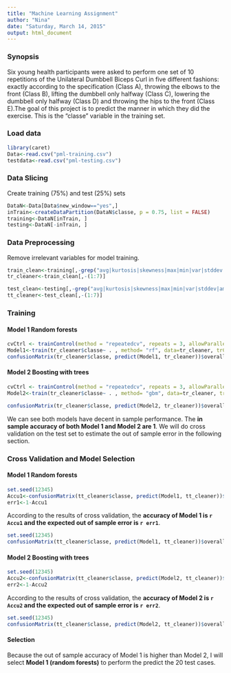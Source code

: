 ```yaml
---
title: "Machine Learning Assignment"
author: "Nina"
date: "Saturday, March 14, 2015"
output: html_document
---
```

### Synopsis
Six young health participants were asked to perform one set of 10 repetitions of the Unilateral Dumbbell Biceps Curl in five different fashions: exactly according to the specification (Class A), throwing the elbows to the front (Class B), lifting the dumbbell only halfway (Class C), lowering the dumbbell only halfway (Class D) and throwing the hips to the front (Class E).The goal of this project is to predict the manner in which they did the exercise. This is the "classe" variable in the training set. 


### Load data
```r
library(caret)
Data<-read.csv("pml-training.csv")
testdata<-read.csv("pml-testing.csv")

```
### Data Slicing 

Create training (75%) and test (25%) sets

```r
DataN<-Data[Data$new_window=="yes",]
inTrain<-createDataPartition(DataN$classe, p = 0.75, list = FALSE)
training<-DataN[inTrain, ]
testing<-DataN[-inTrain, ]
```
### Data Preprocessing 

Remove irrelevant variables for model training.
```r
train_clean<-training[,-grep("avg|kurtosis|skewness|max|min|var|stddev|amplitude",colnames(training))]
tr_cleaner<-train_clean[,-(1:7)]

test_clean<-testing[,-grep("avg|kurtosis|skewness|max|min|var|stddev|amplitude",colnames(testing))]
tt_cleaner<-test_clean[,-(1:7)]

```

### Training 

#### Model 1 Random forests
```r
cvCtrl <- trainControl(method = "repeatedcv", repeats = 3, allowParallel = TRUE)
Model1<-train(tr_cleaner$classe~ . , method= "rf", data=tr_cleaner, trControl =cvCtrl)
confusionMatrix(tr_cleaner$classe, predict(Model1, tr_cleaner))$overall
```

#### Model 2  Boosting with trees
```r
cvCtrl <- trainControl(method = "repeatedcv", repeats = 3, allowParallel = TRUE)
Model2<-train(tr_cleaner$classe~ . , method= "gbm", data=tr_cleaner, trControl =cvCtrl)
```
```r
confusionMatrix(tr_cleaner$classe, predict(Model2, tr_cleaner))$overall

```

We can see both models have decent in sample performance. The **in sample accuracy of both Model 1 and Model 2 are 1**. 
We will do cross validation on the test set to estimate the out of sample error in the following section.


### Cross Validation and Model Selection

#### Model 1 Random forests
```r
set.seed(12345)
Accu1<-confusionMatrix(tt_cleaner$classe, predict(Model1, tt_cleaner))$overall[[1]]
err1<-1-Accu1
```
According to the results of cross validation, the **accuracy of Model 1 is `r Accu1` and the expected out of sample error is `r err1`**.

```r
set.seed(12345)
confusionMatrix(tt_cleaner$classe, predict(Model1, tt_cleaner))$overall

```

#### Model 2  Boosting with trees

```r
set.seed(12345)
Accu2<-confusionMatrix(tt_cleaner$classe, predict(Model2, tt_cleaner))$overall[[1]]
err2<-1-Accu2
```
According to the results of cross validation, the **accuracy of Model 2 is `r Accu2` and the expected out of sample error is `r err2`**.

```r
set.seed(12345)
confusionMatrix(tt_cleaner$classe, predict(Model2, tt_cleaner))$overall
```

#### Selection

Because the out of sample accuracy of Model 1 is higher than Model 2, I will select **Model 1 (random forests)** to perform the predict the 20 test cases. 


